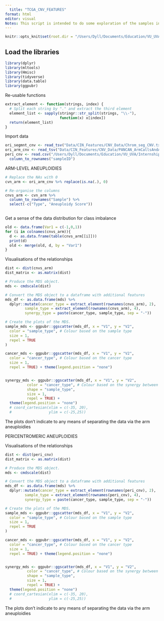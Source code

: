 ```yaml
---
  title: "TCGA_CNV_FEATURES"
format: html
editor: visual
Notes: This script is intended to do some exploration of the samples in the CNV Features in the TCGA PanCan datasets.
---
```


```r
knitr::opts_knit$set(root.dir = "/Users/Dyll/Documents/Education/VU_UVA/Internship/Epigenetics/Janssen_Group-UMCUtrecht/Main_Project")
```

## Load the libraries

```r
library(dplyr)
library(mltools)
library(Hmisc)
library(tidyverse)
library(data.table)
library(ggpubr)
```

Re-usable functions

```r
extract_element <- function(strings, index) {
  # Split each string by "." and extract the third element
  element_list <- sapply(stringr::str_split(strings, "\\-"),
                         function(x) x[index])
  return(element_list)
}
```

Import data

```r
ori_segmnt_cnv <- read_tsv("Data/CIN_Features/CNV_Data/Chrom_seg_CNV.txt")
ori_arm_cnv <- read_tsv("Data/CIN_Features/CNV_Data/PANCAN_ArmCallsAndAneuploidyScore_092817.txt")
peri_cnv <- read.csv("/Users/Dyll/Documents/Education/VU_UVA/Internship/Epigenetics/Janssen_Group-UMCUtrecht/Main_Project/Data/CIN_Features/CNV_Data/TCGA_pericentro_cnv.csv") %>%
  column_to_rownames("sampleID") 
```

ARM-LEVEL ANEUPLOIDIES

```r
# Replace the NAs with 0
cvn_arm <- ori_arm_cnv %>% replace(is.na(.), 0)

# Re-organise the columns 
cnvs_arm <- cvn_arm %>%
  column_to_rownames("Sample") %>% 
  select(-c("Type", "Aneuploidy Score"))
  
```

Get a sense of the data distribution for class imbalance
```r

old <- data.frame(Var1 = c(-1,0,1))
for (i in colnames(cnvs_arm)){
  d <- as.data.frame(table(cnvs_arm[[i]])) 
  print(d)
  old <- merge(old, d, by = "Var1")
}

```





Visualisations of the relationships

```r
dist <- dist(cnvs_arm)
dist_matrix <- as.matrix(dist)

# Produce the MDS object.
mds <- cmdscale(dist)

# Convert the MDS object to a dataframe with additional features
mds_df <- as.data.frame(mds) %>% 
  dplyr::mutate(cancer_type = extract_element(rownames(cnvs_arm), 2),
         sample_type = extract_element(rownames(cnvs_arm), 4),
         synergy_type = paste(cancer_type, sample_type, sep = "-"))

# Create the plots of the MDS.
sample_mds <- ggpubr::ggscatter(mds_df, x = "V1", y = "V2",
  color = "sample_type", # Colour based on the sample type
  size = 1,
  repel = TRUE
)

cancer_mds <- ggpubr::ggscatter(mds_df, x = "V1", y = "V2", 
  color = "cancer_type", # Colour based on the cancer type
  size = 1,
  repel = TRUE) + theme(legend.position = "none")


synergy_mds <- ggpubr::ggscatter(mds_df, x = "V1", y = "V2", 
          color = "cancer_type", # Colour based on the synergy between the cancer and sample type
          shape = "sample_type",
          size = 1,
          repel = TRUE) +
  theme(legend.position = "none")
  # coord_cartesian(xlim = c(-35, 20),
  #                 ylim = c(-25,25))
```

The plots don't indicate to any means of separating the data via the arm aneuploidies

PERICENTROMERIC ANEUPLOIDIES

Visualisations of the relationships

```r
dist <- dist(peri_cnv)
dist_matrix <- as.matrix(dist)

# Produce the MDS object.
mds <- cmdscale(dist)

# Convert the MDS object to a dataframe with additional features
mds_df <- as.data.frame(mds) %>% 
  dplyr::mutate(cancer_type = extract_element(rownames(peri_cnv), 2),
         sample_type = extract_element(rownames(peri_cnv), 4),
         synergy_type = paste(cancer_type, sample_type, sep = "-"))

# Create the plots of the MDS.
sample_mds <- ggpubr::ggscatter(mds_df, x = "V1", y = "V2",
  color = "sample_type", # Colour based on the sample type
  size = 1,
  repel = TRUE
)

cancer_mds <- ggpubr::ggscatter(mds_df, x = "V1", y = "V2", 
  color = "cancer_type", # Colour based on the cancer type
  size = 1,
  repel = TRUE) + theme(legend.position = "none")


synergy_mds <- ggpubr::ggscatter(mds_df, x = "V1", y = "V2", 
          color = "cancer_type", # Colour based on the synergy between the cancer and sample type
          shape = "sample_type",
          size = 1,
          repel = TRUE) +
  theme(legend.position = "none")
  # coord_cartesian(xlim = c(-35, 20),
  #                 ylim = c(-25,25))
```

The plots don't indicate to any means of separating the data via the arm aneuploidies

